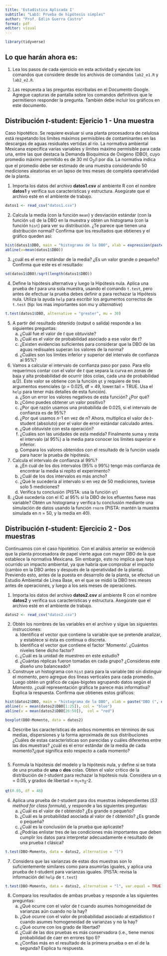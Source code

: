 ```yaml
---
title: 'Estadística Aplicada I'
subtitle: "Lab3: Prueba de hipótesis simples"
author: "Prof. Edlin Guerra Castro"
format: pdf
editor: visual
---
```


```r
library(tidyverse)
```

## Lo que harán ahora es:

1.  Lea los pasos de cada ejercicio en esta actividad y ejecute los comandos que considere desde los archivos de comandos `lab2_e1.R` y `lab2_e2.R`.

2.  Las respuesta a las preguntas escríbalas en el Documento Google. Agregue capturas de pantalla sobre los comandos definitivos que le permitieron responder la pregunta. También debe incluir los gráficos en este documento.

## Distribución *t*-student: Ejericio 1 - Una muestra

Caso hipotético. Se requiere evaluar si una planta procesadora de celulosa está respetando los límites máximos permisibles de contaminantes en las descargas de aguas residuales vertidas al río. La normativa ambiental Mexicana especifica varias variables y límites máximo permisible para cada una, entre las que destaca la Demanda Bioquímica de Oxígeno (DBO), cuyo promedio máximo permitido es de 30 ml O~2~/l por día. La normativa indica que el promedio debe ser estimado de una muestra considerando 50 mediciones aleatorias en un lapso de tres meses de completa operatividad de la planta.

1.  Importa los datos del archivo **datos1.csv** al ambiente R con el nombre **datos1** y verifica sus características y estructura. Asegúrate que el archivo esté en el ambiente de trabajo.

```r
datos1 <- read_csv("datos1.csv")
```

2.  Calcula la media (con la función `mean`) y desviación estándar (con la función `sd`) de la DBO en la muestra y obtén un histograma (con la función `hist`) para ver su distribución. ¿Te parece que tienen una distribución normal? Confirma que los resultados que obtienes y el gráfico queden así:

```r
hist(datos1$DBO, main = "histograma de la DBO", xlab = expression(paste("DBO ", "(mg ", O[2], "/l/d)")), ylab =" Frecuencia")
abline(v=mean(datos1$DBO))


```

3.  ¿cuál es el error estándar de la media? ¿Es un valor grande o pequeño? Confirma que este es el resultado:

```r

sd(datos1$DBO)/sqrt(length(datos1$DBO))

```

4.  Define la hipótesis alternativa y luego la Hipótesis nula. Aplica una prueba de *t* para una sola muestra, usando el comando `t.test`, pero antes de efectuar la prueba debes definir ⍺ para rechazar la Hipótesis nula. Utiliza la ayuda `help` para escribir los argumentos correctos de `t.test` (tip: los mas importantes son *mu* y *alternative*)

```r
t.test(datos1$DBO, alternative = "greater", mu = 30)

```

5.  A partir del resultado obtenido (output o salida) responde a las siguientes preguntas:
    a)  ¿Cuál fue el valor de *t* que obtuviste?
    b)  ¿Cuál es el valor de probabilidad asociado a ese valor de *t*?
    c)  ¿Existen evidencias suficientes para considerar que la DBO de las aguas redisuales superan los valores de la norma?
    d)  ¿Cuáles son los límites inferior y superior del intervalo de confianza al 95%?
6.  Vamos a calcular el intervalo de confianza paso por paso. Para ello requerimos contar con el valor de *t* que separa la curva en zonas de baja y alta probabilidad de ocurrir (dos colas, cada una de probabilidad ⍺/2). Este valor se obtiene con la función `qt` y requiere de tres argumentos esenciales (p = 0.025, df = 49, lower.tail = TRUE. Usa el `help` para tener más detalles de esta función).
    a)  ¿Son un error los valores negativos de esta función? ¿Por qué?
    b)  ¿Cómo puedes obtener un valor positivo?
    c)  ¿Por qué razón usamos una probabilida de 0.025, si el intervalo de confianza es de 95%?
    d)  ¿Por qué usamos *n*-1 en vez de *n*? Ahora, multiplica el valor de *t*-student (absoluto) por el valor de error estándar calculado antes.
    e)  ¿Qué obtuviste con esta operación?
    f)  ¿Cuáles son las unidades de esta medida? Finalmente suma y resta el intervalo (al 95%) a la media para conocer los límites superior e inferior.
    g)  Compara los valores obtenidos con el resultado de la función usada para hacer la prueba de hipótesis.
7.  Calcula el intervalo de confianza al 99%?
    a)  ¿En cuál de los dos intervalos (95% o 99%) tengo más confianza de encontrar la media si repito el experimento?
    b)  ¿Cuál de los dos intervalos es más ancho?
    c)  ¿Qué le sucedería al intervalo si en vez de 50 mediciones, tuviese solo 5 mediciones?
    d)  Verifica tu conclusión (PISTA: usa la función `qt`)
8.  ¿Qué sucedería con el IC al 95% si la DBO de los efluentes fuese mas variable? Obtén un histograma y verifica tu conclusión mediante una simulación de datos usando la función `rnorm` (PISTA: mantén la muestra simulada en *n* = 50, y la media en 40).

## Distribución *t*-student: Ejercicio 2 - Dos muestras

Continuamos con el caso hipotético. Con el análisis anterior se evidenció que la planta procesadora de papel vierte agua con mayor DBO de la que establece la normativa Mexicana. Sin embargo, esto no implica que haya ocurrido un impacto ambiental, ya que habría que comprobar el impacto (cambio en la DBO antes y después de la operatividad de la planta). Previendo esto, antes de la puesta en desarrollo de la planta, se efectuó un Estudio Ambiental de Línea Base, en el que se midió la DBO tres meses antes de operaciones, y luego a los seis meses de operaciones.

1.  Importa los datos del archivo **datos2.csv** al ambiente R con el nombre **datos2** y verifica sus características y estructura. Asegúrate que el archivo esté en el ambiente de trabajo.

```r
datos2 <- read_csv("datos2.csv")
```

2.  Obtén los nombres de las variables en el archivo y sigue las siguientes instrucciones:
    a)  Identifica el vector que contiene la variable que se pretende analizar, y establece si ésta es continua o discreta.
    b)  Identifica el vector que contiene el factor 'Momento'. ¿Cuántos niveles tiene dicho factor?
    c)  ¿Cuál es la unidad de muestreo en este estudio?
    d)  ¿Cuántas réplicas fueron tomadas en cada grupo? ¿Consideras este diseño uno balanceado?
3.  Construye un histograma con `hist` para para la variable `DBO` sin distinguir el momento, pero agregue dos líneas verticales para cada promedio. Luego obtén un gráfico de cajas-bigotes agrupando datos según el *Momento*. ¿cuál representación gráfica te parece más informativa? Explica la respuesta. Confirma que obtienes estos gráficos:

```r
hist(datos2$DBO, main = "histograma de la DBO", xlab = paste("DBO (", expression(O[2]), "ml/l/d)"), ylab =" Frecuencia")
abline(v = mean(datos2$DBO[1:25]), col = "blue")
abline(v = mean(datos2$DBO[26:50]),  col = "red")

boxplot(DBO~Momento, data = datos2)
```

4.  Describe las características de ambos momentos en términos de sus medias, dispersiones y la forma aproximada de sus distribuciones ¿Cuáles de estas características son parecidas y cuáles diferentes entre las dos muestras? ¿cuál es el error estándar de la media de cada momento?¿qué significa esto respecto a cada momento?

```r

```

5.  Formula la hipótesis del modelo y la hipótesis nula, y define si se trata de una prueba de **una** o **dos** colas. Obten el valor crítico de la distribución de *t*-student para rechazar la hipótesis nula. Considera un ⍺ = 0.05, y grados de libertad = n~1~+n~2~-2.

```r
qt(0.05, df = 48)
```

6.  Aplica una prueba de *t*-student para dos muestras independientes (*S3 method for class formula*), y responde a las siguientes preguntas:
    a)  ¿Cuál es el valor de *t* obtenido? ¿Es grande o pequeño?
    b)  ¿Cuál es la probabilidad asociada al valor de *t* obtenido? ¿Es grande o pequeña?
    c)  ¿Cuál es la conclusión de la prueba que aplicaste?
    d)  ¿Podrías enlistar tres de las condiciones más importantes que deben cumplir los datos para interpretar adecuadamente e resultado de una prueba *t* clásica?

```r
t.test(DBO~Momento, data = datos2, alternative = "l")

```

7.  Considera que las varianzas de estas dos muestras son lo suficientemente similares como para asumirlas iguales, y aplica una prueba de *t*-student para varianzas iguales. (PISTA: revisa la información del `help` de `t.test`)

```r
t.test(DBO~Momento, data = datos2, alternative = "l", var.equal = TRUE)

```

8.  Compara los resultados de ambas pruebas y responde a las siguientes preguntas:
    a)  ¿Qué ocurre con el valor de *t* cuando asumes homogeneidad de varianzas aún cuando no la hay?
    b)  ¿Qué ocurre con el valor de probabilidad asociado al estadístico *t* cuando asumes homogeneidad de varianzas y no la hay?
    c)  ¿Qué ocurre con los grado de libertad?
    d)  ¿Cuál de las dos pruebas es más conservadora (i.e., tiene menos probabilidad de caer en errores tipo I)?
    e)  ¿Confías más en el resultado de la primera prueba o en el de la segunda? Explica tu respuesta.
